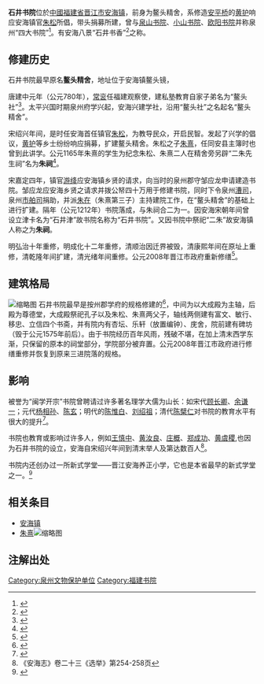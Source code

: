 {{coord|24|48|52|N|118|46|15|E|display=title|scale:10000}}
{{文物保护单位
| 级别 = 省级
| 省区市 = 福建省
| 名称 = 石井书院
| 图片 = [[File:石井书院.jpg|210x210px]]
| 所在 = [[晋江市|晋江市]][[安海镇|安海镇]]
| 分类 = 古建筑
| 时代 = 清
| 编号 = 第八批第104项
| 登录 = 2013年1月28日
}}

'''石井书院'''位於[[中國|中國]][[福建省|福建省]][[晋江市|晋江市]][[安海镇|安海镇]]，前身为鳌头精舍，系修造[[安平桥|安平桥]]的[[黄护|黄护]]响应安海镇官[[朱松|朱松]]所倡，带头捐募所建，曾与[[泉山书院|泉山书院]]、[[小山书院|小山书院]]、[[欧阳书院|欧阳书院]]并称泉州“四大书院”<ref name="黄冬虹">{{Cite news|url=http://www.qzwb.com/rdzt/ctrj/content/2011-04/26/content_3648900.htm|title=泉州古代四大书院|author=黄冬虹|language=zh-cn|publisher=泉州网-泉州晚报|date=2011-04-26|accessdate=2016-11-05|archive-url=https://web.archive.org/web/20161105224909/http://www.qzwb.com/rdzt/ctrj/content/2011-04/26/content_3648900.htm|archive-date=2016-11-05|dead-url=yes}}</ref>。有安海八景“石井书香”<ref name="苏向东">{{Cite news|url=http://cul.china.com.cn/2011-11/04/content_4597470.htm|title=圣域津梁，理学渊源开石井|author=苏向东|language=zh-cn|publisher=文化中国-中国网|date=2011-11-04|accessdate=2016-11-05|archive-url=https://web.archive.org/web/20170115022752/http://cul.china.com.cn/2011-11/04/content_4597470.htm|archive-date=2017-01-15|dead-url=yes}}</ref>之称。

== 修建历史 ==
石井书院最早原名'''鳌头精舍'''，地址位于安海镇鳌头镜，

唐建中元年（公元780年），[[常衮|常衮]]任福建观察使，建私塾教育自家子弟名为“鳌头社”<ref name="陈增瑞">{{Cite news|url=http://www.fjsen.com/yhzh/2009-10/08/content_3303200.htm|title=安海石井书院源流|author=陈增瑞|language=zh-cn|publisher=炎黄纵横|date=2009-10-08|accessdate=2016-11-05|archive-url=https://web.archive.org/web/20160304094056/http://www.fjsen.com/yhzh/2009-10/08/content_3303200.htm|archive-date=2016-03-04|dead-url=yes}}</ref>。太平兴国时期泉州府学兴起，安海兴建学社，沿用“鳌头社”之名起名“鳌头精舍”。

宋绍兴年间，是时任安海首任镇官[[朱松|朱松]]，为教导民众，开启民智。发起了兴学的倡议，[[黄护|黄护]]等乡士纷纷响应捐募，扩建鳌头精舍。朱松之子[[朱熹|朱熹]]，任同安县主簿时也曾到此讲学。公元1165年朱熹的学生为纪念朱松、朱熹二人在精舍旁另辟“二朱先生祠”名为'''朱祠'''<ref name="陈增瑞">{{Cite news|url=http://www.fjsen.com/yhzh/2009-10/08/content_3303200.htm|title=安海石井书院源流|author=陈增瑞|language=zh-cn|publisher=炎黄纵横|date=2009-10-08|accessdate=2016-11-05|archive-url=https://web.archive.org/web/20160304094056/http://www.fjsen.com/yhzh/2009-10/08/content_3303200.htm|archive-date=2016-03-04|dead-url=yes}}</ref>。

宋嘉定四年，镇官[[游绛|游绛]]应安海镇乡贤的请求，向当时的泉州郡守邹应龙申请建造书院。邹应龙应安海乡贤之请求并拨公帑四十万用于修建书院，同时下令泉州[[漕司|漕司]]，泉州[[市舶司|市舶司]]捐助，并派[[朱在|朱在]]（朱熹第三子）主持建院工作，在“鳌头精舍”的基础上进行扩建。隔年（公元1212年）书院落成，与朱祠合二为一。因安海宋朝年间曾设立津卡名为“石井津”故书院名称为“石井书院”。又因书院中祭祀“二朱”故安海镇人称之为'''朱祠'''。

明弘治十年重修，明成化十二年重修，清顺治因迁界被毁，清康熙年间在原址上重修，清乾隆年间扩建，清光绪年间重修。公元2008年晋江市政府重新修缮<ref name="王秀钦">{{Cite news|url=http://www.fjsen.com/d/2010-12/27/content_3964882.htm|title=晋江安海“石井书院”昨日重修开馆|author=王秀钦|language=zh-cn|publisher=东南网|date=2010-12-27|accessdate=2016-11-05|archive-date=2016-11-05|archive-url=https://web.archive.org/web/20161105224732/http://www.fjsen.com/d/2010-12/27/content_3964882.htm|dead-url=no}}</ref>。
==建筑格局 ==
[[File:石井书院重修记.jpg|缩略图]]
石井书院最早是按州郡学府的规格修建的<ref name="苏向东">{{Cite news|url=http://cul.china.com.cn/2011-11/04/content_4597470.htm|title=圣域津梁，理学渊源开石井|author=苏向东|language=zh-cn|publisher=文化中国-中国网|date=2011-11-04|accessdate=2016-11-05|archive-url=https://web.archive.org/web/20170115022752/http://cul.china.com.cn/2011-11/04/content_4597470.htm|archive-date=2017-01-15|dead-url=yes}}</ref>，中间为以大成殿为主轴，后殿为尊德堂，大成殿祭祀孔子以及朱松、朱熹两父子，轴线两侧建有富文、敏行、移忠、立信四个书斋，并有院内有杏坛、乐轩（放置编钟）、庑舍，院前建有碑坊（毁于公元1575年前后）。由于书院经历百年风雨，残破不堪，在加上清末西学东渐，只保留的原本的祠堂部分，学院部分被弃置。公元2008年晋江市政府进行修缮重修并恢复到原来三进院落的规格。

== 影响 ==
被誉为“闽学开宗”书院曾聘请过许多著名理学大儒为山长：如宋代[[顾长卿|顾长卿]]、[[余谦一|余谦一]]；元代[[杨相孙|杨相孙]]、[[陈玄|陈玄]]；明代的[[陈惟白|陈惟白]]、[[刘绍祖|刘绍祖]]；清代[[陈檗仁|陈檗仁]]对书院的教育水平有很大的提升<ref name="胡金兰">{{Cite news|url=http://www.fjedu.com.cn/magazines/mgz4/jcdaodu/deyu/2677CCA667094CA4B276C10B0DFDF1E9.html|title=“闽学开宗圣地”——记安海石井书院|author=胡金兰|language=zh-cn|publisher=福建教育-育德|date=2013-07-02|accessdate=2016-11-05|archive-date=2016-11-05|archive-url=https://web.archive.org/web/20161105224123/http://www.fjedu.com.cn/magazines/mgz4/jcdaodu/deyu/2677CCA667094CA4B276C10B0DFDF1E9.html|dead-url=no}}</ref>。

书院也教育或影响过许多人，例如[[王慎中|王慎中]]、[[黄汝良|黄汝良]]、[[庄概|庄概]]、[[郑成功|郑成功]]、[[黄虞稷|黄虞稷]],也因为石井书院的设立，安海自宋绍兴年间到清末举人及第达数百人<ref>《安海志》卷二十三《选举》第254-258页</ref>。

书院内还创办过一所新式学堂——晋江安海养正小学，它也是本省最早的新式学堂之一。<ref name="倪少林">{{Cite news|url=http://www.66163.com/Fujian_w/news/fjqb/010119/4_11.html|title=安海“石井书院”|author=倪少林|language=zh-cn|publisher=福建侨报|accessdate=2016-11-05|archive-url=https://web.archive.org/web/20170115022123/http://www.66163.com/Fujian_w/news/fjqb/010119/4_11.html|archive-date=2017-01-15|dead-url=yes}}</ref>

== 相关条目 ==
* [[安海镇|安海镇]]
* [[朱熹|朱熹]][[File:石井书院编钟.jpg|缩略图]]

==注解出处==
{{reflist|2}}

[[Category:泉州文物保护单位|Category:泉州文物保护单位]]
[[Category:福建书院|Category:福建书院]]
{{晋江市安海镇古迹以及民俗文化}}